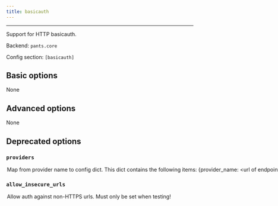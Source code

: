 ```yaml
---
title: basicauth
---
```



---

Support for HTTP basicauth.

Backend: <span className="color--primary">`pants.core`</span>

Config section: <span className="color--primary">`[basicauth]`</span>

<span className={styles.options}>

## Basic options

None

## Advanced options

None

## Deprecated options

### `providers`

<Option
  cli_repr={`--basicauth-providers="{'key1': val1, 'key2': val2, ...}"`}
  env_repr='PANTS_BASICAUTH_PROVIDERS'
  default_repr={`{}`}
  removal_version='2.1.0.dev0'
  removal_hint={'The option `--basicauth-provides` does not do anything and the `[basicauth]` subsystem will be removed.'}
>

Map from provider name to config dict. This dict contains the following items: &#123;provider_name: &lt;url of endpoint that accepts basic auth and sets a session cookie&gt;&#125;. For example, `{'prod': 'https://app.pantsbuild.org/auth'}`.

</Option>

### `allow_insecure_urls`

<Option
  cli_repr={`--[no-]basicauth-allow-insecure-urls`}
  env_repr='PANTS_BASICAUTH_ALLOW_INSECURE_URLS'
  default_repr={`False`}
  removal_version='2.1.0.dev0'
  removal_hint={'The option `--basicauth-allow-insecure-urls` does not do anything and the `[basicauth]` subsystem will be removed.'}
>

Allow auth against non-HTTPS urls. Must only be set when testing!

</Option>

</span>
